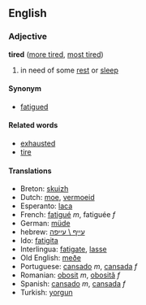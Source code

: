 == English ==

=== Adjective ===
'''tired''' ([[more tired]], [[most tired]])

# in need of some [[rest]] or [[sleep]]

==== Synonym====
*[[fatigued]]

==== Related words ====
*[[exhausted]]
*[[tire]]

==== Translations ====
*Breton: [[skuizh]]
*Dutch: [[moe]], [[vermoeid]]
*Esperanto: [[laca]]
*French: [[fatigué]] ''m'', fatiguée ''f''
*German: [[müde]]
*hebrew: [[עייף \ עייפה]]
*Ido: [[fatigita]]
*Interlingua: [[fatigate]], [[lasse]]
*Old English: [[meðe]]
*Portuguese: [[cansado]] ''m'', [[cansada]] ''f''
*Romanian: [[obosit]] ''m'', [[obosită]] ''f''
*Spanish: [[cansado]] ''m'', [[cansada]] ''f''
*Turkish: [[yorgun]]